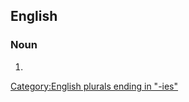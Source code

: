 ==English==

===Noun===
{{head|en|noun form}}

# {{plural of|en|improbability}}

[[Category:English plurals ending in "-ies"]]